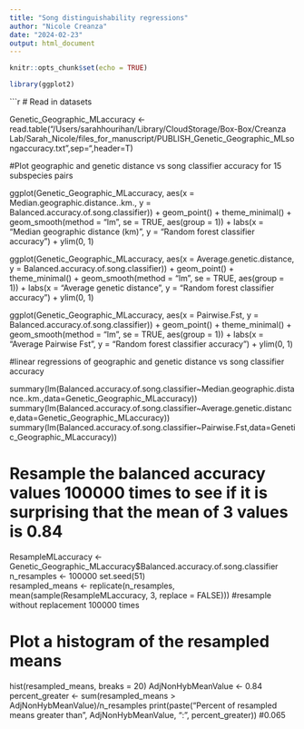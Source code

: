 ```yaml
---
title: "Song distinguishability regressions"
author: "Nicole Creanza"
date: "2024-02-23"
output: html_document
---
```


```r
knitr::opts_chunk$set(echo = TRUE)
```

```r

library(ggplot2)
```

```r
# Read in datasets

Genetic_Geographic_MLaccuracy <- read.table("/Users/sarahhourihan/Library/CloudStorage/Box-Box/Creanza Lab/Sarah_Nicole/files_for_manuscript/PUBLISH_Genetic_Geographic_MLsongaccuracy.txt",sep="\t",header=T)

#Plot geographic and genetic distance vs song classifier accuracy for 15 subspecies pairs

ggplot(Genetic_Geographic_MLaccuracy, aes(x = Median.geographic.distance..km., y = Balanced.accuracy.of.song.classifier)) +
  geom_point() +
  theme_minimal() +
  geom_smooth(method = "lm", se = TRUE, aes(group = 1)) +
  labs(x = "Median geographic distance (km)",
       y = "Random forest classifier accuracy") +
  ylim(0, 1)


ggplot(Genetic_Geographic_MLaccuracy, aes(x = Average.genetic.distance, y = Balanced.accuracy.of.song.classifier)) +
  geom_point() +
  theme_minimal() +
  geom_smooth(method = "lm", se = TRUE, aes(group = 1)) +
  labs(x = "Average genetic distance",
       y = "Random forest classifier accuracy") +
  ylim(0, 1)


ggplot(Genetic_Geographic_MLaccuracy, aes(x = Pairwise.Fst, y = Balanced.accuracy.of.song.classifier)) +
  geom_point() +
  theme_minimal() +
  geom_smooth(method = "lm", se = TRUE, aes(group = 1)) +
  labs(x = "Average Pairwise Fst",
       y = "Random forest classifier accuracy") +
  ylim(0, 1)


#linear regressions of geographic and genetic distance vs song classifier accuracy 

summary(lm(Balanced.accuracy.of.song.classifier~Median.geographic.distance..km.,data=Genetic_Geographic_MLaccuracy))
summary(lm(Balanced.accuracy.of.song.classifier~Average.genetic.distance,data=Genetic_Geographic_MLaccuracy))
summary(lm(Balanced.accuracy.of.song.classifier~Pairwise.Fst,data=Genetic_Geographic_MLaccuracy))


# Resample the balanced accuracy values 100000 times to see if it is surprising that the mean of 3 values is 0.84
ResampleMLaccuracy <- Genetic_Geographic_MLaccuracy$Balanced.accuracy.of.song.classifier
n_resamples <- 100000
set.seed(51)  
resampled_means <- replicate(n_resamples, mean(sample(ResampleMLaccuracy, 3, replace = FALSE))) #resample without replacement 100000 times

# Plot a histogram of the resampled means
hist(resampled_means, breaks = 20)
AdjNonHybMeanValue <- 0.84
percent_greater <- sum(resampled_means > AdjNonHybMeanValue)/n_resamples
print(paste("Percent of resampled means greater than", AdjNonHybMeanValue, ":", percent_greater)) #0.065

